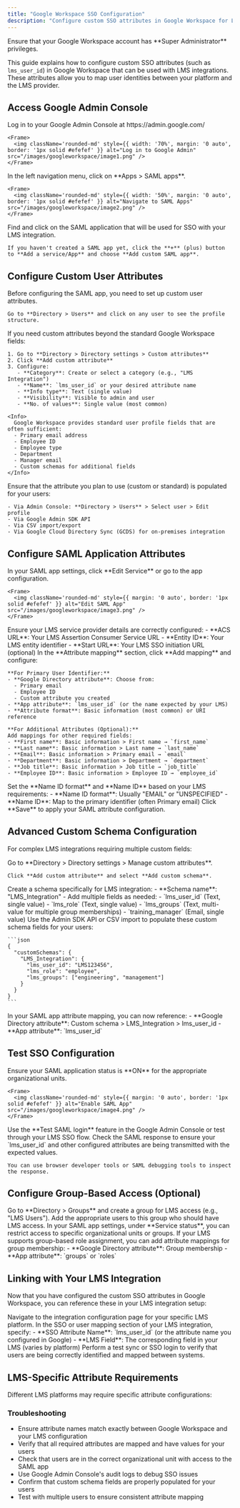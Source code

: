 ```yaml
---
title: "Google Workspace SSO Configuration"
description: "Configure custom SSO attributes in Google Workspace for LMS integrations."
---
```



<Warning>
  Ensure that your Google Workspace account has **Super Administrator** privileges.
</Warning>

This guide explains how to configure custom SSO attributes (such as `lms_user_id`) in Google Workspace that can be used with LMS integrations. These attributes allow you to map user identities between your platform and the LMS provider.

## Access Google Admin Console

<Steps>
  <Step title="Log in to Google Admin">
    Log in to your Google Admin Console at https://admin.google.com/
    
    <Frame>
      <img className='rounded-md' style={{ width: '70%', margin: '0 auto', border: '1px solid #efefef' }} alt="Log in to Google Admin" src="/images/googleworkspace/image1.png" />
    </Frame>
  </Step>

  <Step title="Navigate to Apps">
    In the left navigation menu, click on **Apps > SAML apps**.
    
    <Frame>
      <img className='rounded-md' style={{ width: '50%', margin: '0 auto', border: '1px solid #efefef' }} alt="Navigate to SAML Apps" src="/images/googleworkspace/image2.png" />
    </Frame>
  </Step>

  <Step title="Select Your Application">
    Find and click on the SAML application that will be used for SSO with your LMS integration.
    
    If you haven't created a SAML app yet, click the **+** (plus) button to **Add a service/App** and choose **Add custom SAML app**.
  </Step>
</Steps>

## Configure Custom User Attributes

<Steps>
  <Step title="Navigate to User Attributes">
    Before configuring the SAML app, you need to set up custom user attributes.
    
    Go to **Directory > Users** and click on any user to see the profile structure.
  </Step>

  <Step title="Add Custom Attributes (If Needed)">
    If you need custom attributes beyond the standard Google Workspace fields:
    
    1. Go to **Directory > Directory settings > Custom attributes**
    2. Click **Add custom attribute**
    3. Configure:
       - **Category**: Create or select a category (e.g., "LMS Integration")
       - **Name**: `lms_user_id` or your desired attribute name
       - **Info type**: Text (single value)
       - **Visibility**: Visible to admin and user
       - **No. of values**: Single value (most common)
    
    <Info>
      Google Workspace provides standard user profile fields that are often sufficient:
      - Primary email address
      - Employee ID
      - Employee type
      - Department
      - Manager email
      - Custom schemas for additional fields
    </Info>
  </Step>

  <Step title="Populate User Data">
    Ensure that the attribute you plan to use (custom or standard) is populated for your users:
    
    - Via Admin Console: **Directory > Users** > Select user > Edit profile
    - Via Google Admin SDK API
    - Via CSV import/export
    - Via Google Cloud Directory Sync (GCDS) for on-premises integration
  </Step>
</Steps>

## Configure SAML Application Attributes

<Steps>
  <Step title="Edit SAML App Configuration">
    In your SAML app settings, click **Edit Service** or go to the app configuration.
    
    <Frame>
      <img className='rounded-md' style={{ margin: '0 auto', border: '1px solid #efefef' }} alt="Edit SAML App" src="/images/googleworkspace/image3.png" />
    </Frame>
  </Step>

  <Step title="Configure Service Provider Details">
    Ensure your LMS service provider details are correctly configured:
    - **ACS URL**: Your LMS Assertion Consumer Service URL
    - **Entity ID**: Your LMS entity identifier
    - **Start URL**: Your LMS SSO initiation URL (optional)
  </Step>

  <Step title="Add Attribute Mapping">
    In the **Attribute mapping** section, click **Add mapping** and configure:
    
    **For Primary User Identifier:**
    - **Google Directory attribute**: Choose from:
      - Primary email
      - Employee ID
      - Custom attribute you created
    - **App attribute**: `lms_user_id` (or the name expected by your LMS)
    - **Attribute format**: Basic information (most common) or URI reference
    
    **For Additional Attributes (Optional):**
    Add mappings for other required fields:
    - **First name**: Basic information > First name → `first_name`
    - **Last name**: Basic information > Last name → `last_name`
    - **Email**: Basic information > Primary email → `email`
    - **Department**: Basic information > Department → `department`
    - **Job title**: Basic information > Job title → `job_title`
    - **Employee ID**: Basic information > Employee ID → `employee_id`
  </Step>

  <Step title="Configure Name ID Format">
    Set the **Name ID format** and **Name ID** based on your LMS requirements:
    - **Name ID format**: Usually "EMAIL" or "UNSPECIFIED"
    - **Name ID**: Map to the primary identifier (often Primary email)
  </Step>

  <Step title="Save Configuration">
    Click **Save** to apply your SAML attribute configuration.
  </Step>
</Steps>

## Advanced Custom Schema Configuration

For complex LMS integrations requiring multiple custom fields:

<Steps>
  <Step title="Create Custom Schema">
    Go to **Directory > Directory settings > Manage custom attributes**.
    
    Click **Add custom attribute** and select **Add custom schema**.
  </Step>

  <Step title="Define Schema Structure">
    Create a schema specifically for LMS integration:
    - **Schema name**: "LMS_Integration"
    - Add multiple fields as needed:
      - `lms_user_id` (Text, single value)
      - `lms_role` (Text, single value)
      - `lms_groups` (Text, multi-value for multiple group memberships)
      - `training_manager` (Email, single value)
  </Step>

  <Step title="Populate Schema Data">
    Use the Admin SDK API or CSV import to populate these custom schema fields for your users:
    
    ```json
    {
      "customSchemas": {
        "LMS_Integration": {
          "lms_user_id": "LMS123456",
          "lms_role": "employee",
          "lms_groups": ["engineering", "management"]
        }
      }
    }
    ```
  </Step>

  <Step title="Map Custom Schema in SAML">
    In your SAML app attribute mapping, you can now reference:
    - **Google Directory attribute**: Custom schema > LMS_Integration > lms_user_id
    - **App attribute**: `lms_user_id`
  </Step>
</Steps>

## Test SSO Configuration

<Steps>
  <Step title="Enable SAML App">
    Ensure your SAML application status is **ON** for the appropriate organizational units.
    
    <Frame>
      <img className='rounded-md' style={{ margin: '0 auto', border: '1px solid #efefef' }} alt="Enable SAML App" src="/images/googleworkspace/image4.png" />
    </Frame>
  </Step>

  <Step title="Test with User Account">
    Use the **Test SAML login** feature in the Google Admin Console or test through your LMS SSO flow.
  </Step>

  <Step title="Verify SAML Response">
    Check the SAML response to ensure your `lms_user_id` and other configured attributes are being transmitted with the expected values.
    
    You can use browser developer tools or SAML debugging tools to inspect the response.
  </Step>
</Steps>

## Configure Group-Based Access (Optional)

<Steps>
  <Step title="Create LMS Access Group">
    Go to **Directory > Groups** and create a group for LMS access (e.g., "LMS Users").
  </Step>

  <Step title="Add Users to Group">
    Add the appropriate users to this group who should have LMS access.
  </Step>

  <Step title="Restrict SAML App Access">
    In your SAML app settings, under **Service status**, you can restrict access to specific organizational units or groups.
  </Step>

  <Step title="Map Group Membership (Optional)">
    If your LMS supports group-based role assignment, you can add attribute mappings for group membership:
    - **Google Directory attribute**: Group membership
    - **App attribute**: `groups` or `roles`
  </Step>
</Steps>

## Linking with Your LMS Integration

Now that you have configured the custom SSO attributes in Google Workspace, you can reference these in your LMS integration setup:

<Steps>
  <Step title="Access LMS Integration">
    Navigate to the integration configuration page for your specific LMS platform.
  </Step>

  <Step title="Configure SSO Mapping">
    In the SSO or user mapping section of your LMS integration, specify:
    - **SSO Attribute Name**: `lms_user_id` (or the attribute name you configured in Google)
    - **LMS Field**: The corresponding field in your LMS (varies by platform)
  </Step>

  <Step title="Test Integration">
    Perform a test sync or SSO login to verify that users are being correctly identified and mapped between systems.
  </Step>
</Steps>

<IntegrationFooter />

## LMS-Specific Attribute Requirements

Different LMS platforms may require specific attribute configurations:

<LMSIdentifiers />

### Troubleshooting
- Ensure attribute names match exactly between Google Workspace and your LMS configuration
- Verify that all required attributes are mapped and have values for your users
- Check that users are in the correct organizational unit with access to the SAML app
- Use Google Admin Console's audit logs to debug SSO issues
- Confirm that custom schema fields are properly populated for your users
- Test with multiple users to ensure consistent attribute mapping
